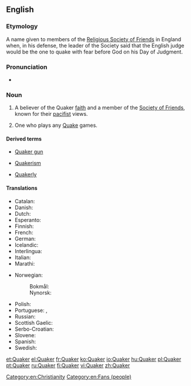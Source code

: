 {{also|Quäker}}
==English==

===Etymology===
A name given to members of the [[w:Religious Society of Friends|Religious Society of Friends]] in England when, in his defense, the leader of the Society said that the English judge would be the one to quake with fear before God on his Day of Judgment.

===Pronunciation===
* {{rhymes|eɪkə(r)|lang=en}}

===Noun===
{{en-noun}}

# {{context|religion|lang=en}} A believer of the Quaker [[faith]] and a member of the [[Society of Friends]], known for their [[pacifist]] views.
# {{cx|video games|leng=en}} One who plays any [[w:Quake_(series)|Quake]] games.

====Derived terms====
{{rel-top3|Terms derived from ''Quaker''}}
* [[Quaker gun]]
{{rel-mid3}}
* [[Quakerism]]
{{rel-mid3}}
* [[Quakerly]]
{{rel-bottom}}

====Translations====
{{trans-top|believer of the Quaker faith}}
* Catalan: {{t|ca|quàquer|m}}
* Danish: {{t|da|kvæker|c}}
* Dutch: {{t+|nl|quaker|m}}
* Esperanto: {{t|eo|kvakero}}
* Finnish: {{t+|fi|kveekari}}
* French: {{t+|fr|quaker|m}}
* German: {{t+|de|Quäker|m}}
* Icelandic: {{t|is|kvekari|m}}
* Interlingua: {{t|ia|quakero}}
* Italian: {{t+|it|quacchero|m}}
* Marathi: {{t|mr|क्वेकर|tr=kvekara|sc=Deva}}
{{trans-mid}}
* Norwegian: 
*: Bokmål: {{t|nb|kveker|m}}
*: Nynorsk: {{t|nn|kvekar|m}}
* Polish: {{t|pl|kwakier|m}}
* Portuguese: {{t+|pt|quacre|m|f}}, {{t|pt|quáquer|m|f}}
* Russian: {{t+|ru|квакер|m|tr=kváker|sc=Cyrl}}
* Scottish Gaelic: {{t|gd|Cuaigear|m}}
* Serbo-Croatian: {{t+|sh|kveker|m}}
* Slovene: {{t|sl|kveker|m}}
* Spanish: {{t|es|cuáquero}}
* Swedish: {{t+|sv|kväkare}}
{{trans-bottom}}

[[Category:en:Christianity]]
[[Category:en:Fans (people)]]

[[et:Quaker]]
[[el:Quaker]]
[[fr:Quaker]]
[[ko:Quaker]]
[[io:Quaker]]
[[hu:Quaker]]
[[pl:Quaker]]
[[pt:Quaker]]
[[ru:Quaker]]
[[fi:Quaker]]
[[vi:Quaker]]
[[zh:Quaker]]